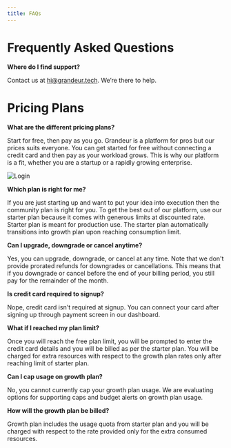 ```yaml
---
title: FAQs
---
```

# Frequently Asked Questions

**Where do I find support?**

Contact us at hi@grandeur.tech. We’re there to help.

# Pricing Plans

**What are the different pricing plans?**

Start for free, then pay as you go. Grandeur is a platform for pros but our prices suits everyone. You can get started for free without connecting a credit card and then pay as your workload grows. This is why our platform is a fit, whether you are a startup or a rapidly growing enterprise.

![Login](/images/pricing-plans.webp)

**Which plan is right for me?**

If you are just starting up and want to put your idea into execution then the community plan is right for you. To get the best out of our platform, use our starter plan because it comes with generous limits at discounted rate. Starter plan is meant for production use. The starter plan automatically transitions into growth plan upon reaching consumption limit.

**Can I upgrade, downgrade or cancel anytime?**

Yes, you can upgrade, downgrade, or cancel at any time. Note that we don't provide prorated refunds for downgrades or cancellations. This means that if you downgrade or cancel before the end of your billing period, you still pay for the remainder of the month.

**Is credit card required to signup?**

Nope, credit card isn't required at signup. You can connect your card after signing up through payment screen in our dashboard.

**What if I reached my plan limit?**

Once you will reach the free plan limit, you will be prompted to enter the credit card details and you will be billed as per the starter plan. You will be charged for extra resources with respect to the growth plan rates only after reaching limit of starter plan.

**Can I cap usage on growth plan?**

No, you cannot currently cap your growth plan usage. We are evaluating options for supporting caps and budget alerts on growth plan usage.

**How will the growth plan be billed?**

Growth plan includes the usage quota from starter plan and you will be charged with respect to the rate provided only for the extra consumed resources.



